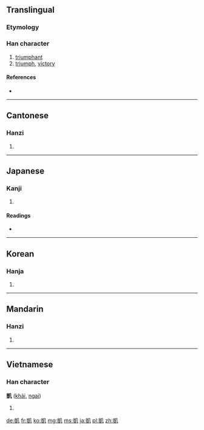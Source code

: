 {{also|凯}}
==Translingual==

===Etymology===
{{Han compound|豈|几}}

===Han character===
{{Han char|rn=16|rad=几|as=10|sn=12|four=2711<sub>0</sub>|canj=山廿竹弓 (UTHN)}}

# [[triumphant]]
# [[triumph]], [[victory]]

====References====
* {{Han ref|kx=0134.310|dkj=01790|dj=0300.170|hdz=10278.130|uh=51F1|ud=20977|bh=B3CD|bd=46029}}

----

==Cantonese==

===Hanzi===
{{yue-hanzi|jyut=|y=hoi2|sim=凯}}

# {{defn|Cantonese|sort=几10}}

----

==Japanese==

===Kanji===
{{ja-kanji|grade=|rs=几10}}

# {{defn|Japanese|sort=几10}}

====Readings====
* {{ja-readings|on=[[がい]] (gai), [[かい]] (kai)|kun=[[かちどき]] (kachidoki), [[やわらぐ]] (yawaragu)}}

----

==Korean==

===Hanja===
{{ko-hanja|hangeul=개|rv=gae|mr=kae}}

# {{defn|Korean|sort=几10}}

----

==Mandarin==

===Hanzi===
{{cmn-hanzi|sim=凯|pin=[[kǎi]] ([[kai3]])|wg=k'ai<sup>3</sup>}}

# {{defn|Mandarin|sort=几10}}

----

==Vietnamese==

===Han character===
'''凱''' ([[khải]], [[ngai]])

# {{defn|Vietnamese}}

[[de:凱]]
[[fr:凱]]
[[ko:凱]]
[[mg:凱]]
[[ms:凱]]
[[ja:凱]]
[[pl:凱]]
[[zh:凱]]